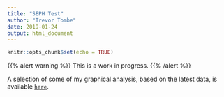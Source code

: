 ```yaml
---
title: "SEPH Test"
author: "Trevor Tombe"
date: 2019-01-24
output: html_document
---
```


```r
knitr::opts_chunk$set(echo = TRUE)
```

{{% alert warning %}}
This is a work in progress.
{{% /alert %}}


A selection of some of my graphical analysis, based on the latest data, is available [`here`](../../data/SEPH.html).

